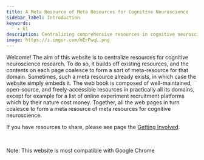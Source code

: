 ```yaml
---
title: A Meta Resource of Meta Resources for Cognitive Neuroscience
sidebar_label: Introduction
keywords:
    - kl
description: Centralizing comprehensive resources in cognitive neuroscience
image: https://i.imgur.com/mErPwqL.png
---
```


Welcome! The aim of this website is to centralize resources for cognitive neuroscience research. To do so, it builds off existing resources, and the contents on each page coalesce to form a sort of meta-resource for that domain. Sometimes, such a meta resource already exists, in which case the website simply embeds it. The web book is composed of well-maintained, open-source, and freely-accessible resources in practically all its domains, except for example for a list of online experiment recruitment platforms which by their nature cost money. Together, all the web pages in turn coalesce to form a meta resource of meta resources for cognitive neuroscience.

If you have resources to share, please see page the [Getting Involved](contributing/getting-involved).

<br/>

Note: This website is most compatible with Google Chrome
